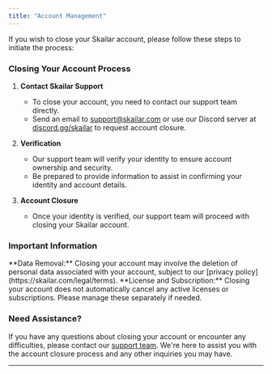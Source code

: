```yaml
---
title: "Account Management"
---
```


If you wish to close your Skailar account, please follow these steps to initiate the process:

### Closing Your Account Process

1. **Contact Skailar Support**
   - To close your account, you need to contact our support team directly.
   - Send an email to [support@skailar.com](mailto:support@skailar.com) or use our Discord server at [discord.gg/skailar](https://discord.gg/skailar) to request account closure.

2. **Verification**
   - Our support team will verify your identity to ensure account ownership and security.
   - Be prepared to provide information to assist in confirming your identity and account details.

3. **Account Closure**
   - Once your identity is verified, our support team will proceed with closing your Skailar account.

### Important Information

<Warning>
**Data Removal:** Closing your account may involve the deletion of personal data associated with your account, subject to our [privacy policy](https://skailar.com/legal/terms).
</Warning>
<Note>
**License and Subscription:** Closing your account does not automatically cancel any active licenses or subscriptions. Please manage these separately if needed.
</Note>

### Need Assistance?

If you have any questions about closing your account or encounter any difficulties, please contact our [support team](mailto:support@skailar.com). We're here to assist you with the account closure process and any other inquiries you may have.

---
